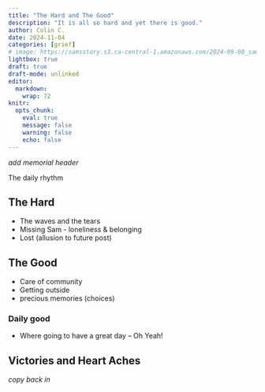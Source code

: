 ```yaml
---
title: "The Hard and The Good"
description: "It is all so hard and yet there is good."
author: Colin C.
date: 2024-11-04
categories: [grief]
# image: https://samsstory.s3.ca-central-1.amazonaws.com/2024-09-08_sam-waits-4-cedars.jpg
lightbox: true
draft: true
draft-mode: unlinked
editor: 
  markdown: 
    wrap: 72
knitr: 
  opts_chunk: 
    eval: true
    message: false
    warning: false
    echo: false
---
```


*add memorial header*


The daily rhythm
 

## The Hard 

-   The waves and the tears 
-   Missing Sam - loneliness & belonging  
-   Lost (allusion to future post)


## The Good

-   Care of community 
-   Getting outside 
-   precious memories (choices)
   

### Daily good 




-   Where going to have a great day -- Oh Yeah!


<!-- ::: {#pic-right} -->
<!-- ::: {.float-sm-end} -->
<!-- ![Samuel Justin Colin Chisholm <br>Loved and mighty warrior.<br>2008-11-25 -- 2024-10-08](https://samsstory.s3.ca-central-1.amazonaws.com/2024-09-08_sam-waits-4-cedars-portrait.jpg) -->
<!-- ::: -->
<!-- ::: -->



## Victories and Heart Aches

*copy back in*